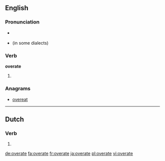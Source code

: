 ==English==

===Pronunciation===
* {{a|US}} {{IPA|/oʊ.vɚ.ɹeɪt/}}
* {{homophones|lang=en|overrate}} (in some dialects)

===Verb===
'''overate'''

# {{en-simple past of|overeat}}

===Anagrams===
* [[overeat#English|overeat]]

----

==Dutch==

===Verb===
{{nl-verb-form}}

# {{nl-verb form of|n=sg|t=past|m=subj|overeten}}

[[de:overate]]
[[fa:overate]]
[[fr:overate]]
[[ja:overate]]
[[pl:overate]]
[[vi:overate]]